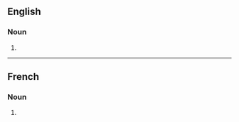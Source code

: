 ==English==

===Noun===
{{head|en|noun plural form}}

# {{plural of|permafrost|lang=en}}

----

==French==

===Noun===
{{head|fr|noun plural form|g=m}}

# {{plural of|permafrost|lang=fr}}